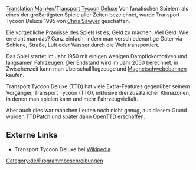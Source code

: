 [[Translation:Main/en/Transport Tycoon Deluxe]]
Von fanatischen Spielern als eines der großartigsten Spiele aller Zeiten bezeichnet, wurde Transport Tycoon Deluxe 1995 von 
[http://www.chrissawyer.com Chris Sawyer] geschaffen.

Die vorgebliche Prämisse des Spiels ist es, Geld zu machen. Viel Geld. Wie erreicht man das? Ganz einfach, indem man verschiedenartige Güter via Schiene, Straße, Luft oder Wasser durch die Welt transportiert.

Das Spiel startet im Jahr 1950 mit einigen wenigen Dampflokomotiven und langsamen Fahrzeugen. Der Endstand wird im Jahr 2050 berechnet, in Zwischenzeit kann man Überschallflugzeuge und [[Main/de/Magnetschwebebahn|Magnetschwebebahnen]] kaufen.

Transport Tycoon Deluxe (TTD) hat viele Extra-Features gegenüber seinem Vorgänger, Transport Tycoon (TTO), inklusive drei zusätzlicher Klimazonen, in denen man spielen kann und mehr Fahrzeugvielfalt.

Aber auch dies war manchen Leuten noch nicht genug, aus diesem Grund wurden [[Main/de/TTDPatch|TTDPatch]] und später dann [[Main/de/OpenTTD|OpenTTD]] erschaffen.

== Externe Links ==
* Transport Tycoon Deluxe bei [http://de.wikipedia.org/wiki/Transport_Tycoon Wikipedia]

[[Category:de/Programmbeschreibungen]]